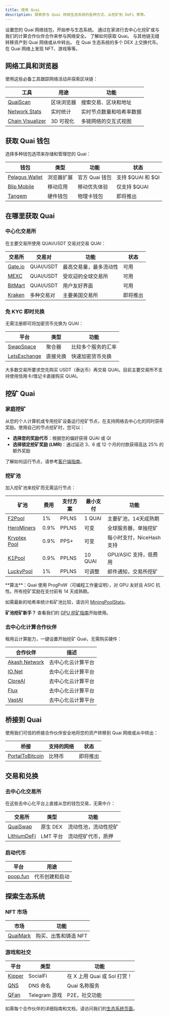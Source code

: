 ```yaml
---
title: 使用 Quai
description: 探索参与 Quai 网络生态系统的各种方式，从挖矿到 DeFi 等等。
---
```


<CardGroup cols={2}>
  <Card
    title="获取钱包"
    icon="wallet"
    href="#get-a-quai-wallet"
  >
    设置您的 Quai 网络钱包，开始参与生态系统。
  </Card>
    <Card
    title="挖矿 Quai"
    icon="pickaxe"
    href="#mine-quai"
  >
    通过在家进行去中心化挖矿或与我们的计算合作伙伴合作来参与网络安全。
  </Card>
</CardGroup>

<CardGroup cols={2}>
  <Card
    title="获取 Quai"
    icon="coins"
    href="#where-to-get-quai"
  >
    了解如何获取 Quai。
  </Card>
  <Card
    title="桥接到 Quai"
    icon="bridge"
    href="#bridge-to-quai"
  >
    与其他链无缝转移资产到 Quai 网络或从中转出。
  </Card>
</CardGroup>

<CardGroup cols={2}>
  <Card
    title="交易和兑换"
    icon="arrows-rotate"
    href="#trade-swap"
  >
    在 Quai 生态系统的多个 DEX 上交换代币。
  </Card>
  <Card
    title="探索生态系统"
    icon="compass"
    href="#explore-ecosystem"
  >
    在 Quai 网络上发现 NFT、游戏等等。
  </Card>
</CardGroup>

## 网络工具和浏览器

使用这些必备工具跟踪网络活动并探索区块链：

| 工具 | 用途 | 功能 |
|------|------|------|
| [QuaiScan](https://quaiscan.io) | 区块浏览器 | 搜索交易、区块和地址 |
| [Network Stats](https://stats.qu.ai) | 实时统计 | 实时节点数量和哈希率数据 |
| [Chain Visualizer](https://live.qu.ai) | 3D 可视化 | 多链网络的交互式视图 |

## 获取 Quai 钱包

选择多种钱包选项来存储和管理您的 Quai：

| 钱包 | 类型 | 功能 | 状态 |
|------|------|------|------|
| [Pelagus Wallet](https://pelaguswallet.io) | 浏览器扩展 | 官方 Quai 钱包 | 支持 $QUAI 和 $QI |
| [Blip Mobile](https://blippay.me) | 移动应用 | 移动优先体验 | 仅支持 $QUAI |
| [Tangem](https://tangem.com) | 硬件钱包 | 物理卡钱包 | 即将推出 |

## 在哪里获取 Quai

### 中心化交易所

在主要交易所使用 QUAI/USDT 交易对交易 QUAI：

| 交易所 | 交易对 | 功能 | 状态 |
|--------|---------|------|------|
| [Gate.io](https://www.gate.io/trade/QUAI_USDT) | QUAI/USDT | 最高交易量，最多流动性 | 可用 |
| [MEXC](https://www.mexc.com/exchange/QUAI_USDT) | QUAI/USDT | 受欢迎的全球交易所 | 可用 |
| [BitMart](https://www.bitmart.com/trade/en-US?symbol=QUAI_USDT) | QUAI/USDT | 用户友好界面 | 可用 |
| [Kraken](https://www.kraken.com) | 多种交易对 | 主要美国交易所 | 即将推出 |

### 免 KYC 即时兑换

无需注册即可将加密货币兑换为 QUAI：

| 平台 | 类型 | 功能 |
|------|------|------|
| [SwapSpace](https://swapspace.co) | 聚合器 | 比较多个服务的汇率 |
| [LetsExchange](https://letsexchange.io) | 直接兑换 | 快速加密货币兑换 |

<Note>
大多数交易所要求您先购买 USDT（泰达币）再交易 QUAI。目前主要交易所不支持使用信用卡/借记卡直接购买 QUAI。
</Note>

## 挖矿 Quai

### 家庭挖矿
从您的个人计算机或专用挖矿设备运行挖矿节点，在支持网络去中心化的同时获得奖励。使用自己的节点挖矿时，您可以：

- **选择您的奖励代币**：根据您的偏好获得 QUAI 或 QI
- **选择锁定挖矿奖励 (LMR)**：通过延迟 3、6 或 12 个月的付款获得高达 25% 的额外奖励

了解如何运行节点，请参考[客户端指南](/cn/guides/client/node)。

### 挖矿池

加入挖矿池来挖矿而无需运行节点：

| 矿池 | 费用 | 支付方案 | 最小支付 | 功能 |
|------|------|----------|----------|------|
| [F2Pool](https://f2pool.com) | 1% | PPLNS | 1 QUAI | 主要矿池，14天成熟期 |
| [HeroMiners](https://quai.herominers.com) | 0.9% | PPLNS | 可变 | 全球服务器，单独挖矿 |
| [Kryptex Pool](https://pool.kryptex.com/quai) | 0.9% | PPS+ | 可变 | 每小时支付，NiceHash 支持 |
| [K1Pool](https://k1pool.com/pool/quai) | 0.9% | PPLNS | 10 QUAI | GPU/ASIC 支持，低费用 |
| [LuckyPool](https://quai.luckypool.io) | 1% | PPLNS | 可调整 | 邮件通知，交易所挖矿 |

<Note>
**算法**：Quai 使用 ProgPoW（可编程工作量证明），对 GPU 友好且 ASIC 抗性。所有挖矿奖励在支付前有 14 天成熟期。

如需最新的哈希率统计和矿池比较，请访问 [MiningPoolStats](https://miningpoolstats.stream/quai)。

**矿池挖矿新手？** 查看我们的 [GPU 挖矿指南](/cn/guides/miner/pools-software)开始使用。
</Note>

### 去中心化计算合作伙伴

租用云计算能力，一键设置开始挖矿 Quai，无需购买硬件：

| 合作伙伴 | 描述 |
|----------|------|
| [Akash Network](https://akash.network) | 去中心化云计算平台 |
| [IO.Net](https://io.net) | 去中心化云计算平台 |
| [CloreAI](https://clore.ai) | 去中心化云计算平台 |
| [Flux](https://runonflux.io) | 去中心化云计算平台 |
| [VastAI](https://vast.ai) | 去中心化云计算平台 |

## 桥接到 Quai

使用我们可信的桥接合作伙伴安全地将您的资产转移到 Quai 网络或从中转出：

| 桥接 | 支持的网络 | 状态 |
|------|------------|------|
| [PortalToBitcoin](https://portaltobitcoin.com/) | 比特币 | 即将推出 |

## 交易和兑换

### 去中心化交易所

在这些去中心化平台上直接从您的钱包交易，无需中介：

| 交易所 | 类型 | 功能 |
|--------|------|------|
| [QuaiSwap](https://quaiswap.io) | 原生 DEX | 流动性池，流动性挖矿 |
| [LithiumDeFi](https://lithiumdefi.com/) | LMT 平台 | 流动挖矿代币，质押 |

### 启动代币

| 平台 | 用途 |
|------|------|
| [poop.fun](https://poop.fun) | 代币创建和启动 |

## 探索生态系统

### NFT 市场

| 市场 | 功能 |
|------|------|
| [QuaiMark](https://quaimark.com) | 购买、出售和铸造 NFT |

### 游戏和社交

| 平台 | 类型 | 功能 |
|------|------|------|
| [Kipper](https://kipper.money) | SocialFi | 在 X 上用 Quai 或 Sol 打赏！ |
| [QNS](https://app.qns.club) | DNS 命名 | Quai 名称服务 |
| [QFan](https://t.me/QFanClubBot) | Telegram 游戏 | P2E，社交功能 |

如需每个合作伙伴的详细指南和文档，请访问我们的[生态系统页面](https://ecosystem.quai.network)。